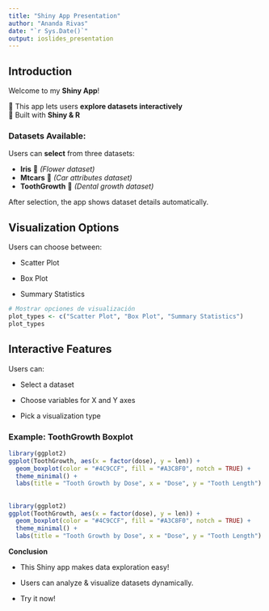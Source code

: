 ---
title: "Shiny App Presentation"
author: "Ananda Rivas"
date: "`r Sys.Date()`"
output: ioslides_presentation
---

## Introduction  
Welcome to my **Shiny App**! 

🔹 This app lets users **explore datasets interactively**  
🔹 Built with **Shiny & R**  

### **Datasets Available:**  
Users can **select** from three datasets:

* **Iris** 🌸 *(Flower dataset)*  
* **Mtcars** 🚗 *(Car attributes dataset)*  
* **ToothGrowth** 🦷 *(Dental growth dataset)*  

After selection, the app shows dataset details automatically.

## Visualization Options
Users can choose between:

* Scatter Plot

* Box Plot

* Summary Statistics

```{r}
# Mostrar opciones de visualización
plot_types <- c("Scatter Plot", "Box Plot", "Summary Statistics")
plot_types
```
## Interactive Features
Users can:

- Select a dataset

- Choose variables for X and Y axes

- Pick a visualization type

### Example: ToothGrowth Boxplot

```{r,eval=FALSE}
library(ggplot2)
ggplot(ToothGrowth, aes(x = factor(dose), y = len)) + 
  geom_boxplot(color = "#4C9CCF", fill = "#A3C8F0", notch = TRUE) + 
  theme_minimal() +
  labs(title = "Tooth Growth by Dose", x = "Dose", y = "Tooth Length")
```
## 
```{r,echo=FALSE,warning=FALSE,fig.height=3,fig.width=3,fig.align='center'}
library(ggplot2)
ggplot(ToothGrowth, aes(x = factor(dose), y = len)) + 
  geom_boxplot(color = "#4C9CCF", fill = "#A3C8F0", notch = TRUE) + 
  theme_minimal() +
  labs(title = "Tooth Growth by Dose", x = "Dose", y = "Tooth Length")
```

**Conclusion**

* This Shiny app makes data exploration easy!

* Users can analyze & visualize datasets dynamically.

* Try it now! 
